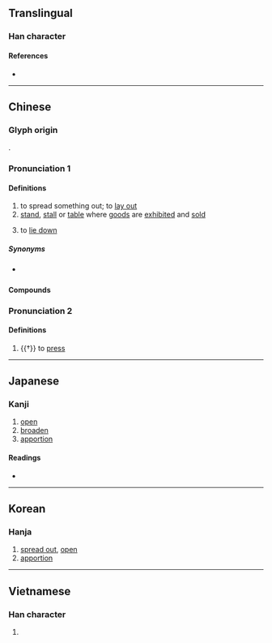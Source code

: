 {{also|摊}}
{{character info}}
==Translingual==

===Han character===
{{Han char|rn=64|rad=手|as=19|sn=22|four=50014|canj=QTOG|ids=⿰扌難}}

====References====
* {{Han ref|kx=0464.190|dkj=13033|dj=0813.170|hdz=31989.040|uh=6524|ud=25892|bh=C575|bd=50549}}

----

==Chinese==
{{zh-forms|s=摊}}

===Glyph origin===
{{Han etym}}
{{Han compound|手|難|ls=psc|c1=s|c2=p|t1=hand}}.

===Pronunciation 1===
{{zh-pron
|m=tān
|c=taan1
|h=pfs=thân;gd=tan1
|md=tăng
|mn=thoaⁿ/than
|mn_note=thoaⁿ - vernacular; than - literary
|mn-t=tuan1
|w=1the
|mc=1
|oc=1
|cat=v,n
}}

====Definitions====
{{zh-hanzi}}

# to spread something out; to [[lay out]]
# [[stand]], [[stall]] or [[table]] where [[goods]] are [[exhibit]]ed and [[sell|sold]]
# {{lb|zh|Cantonese}} to [[lie down]]
#: {{zh-x|攤 喺 地下{haa6-2}|to '''lie down''' on the ground|C}}

=====Synonyms=====
* {{sense|Cantonese: to lie down}} {{zh-l|躺}}

====Compounds====
{{zh-der|地攤貨|分攤|均攤|公攤|卦攤兒|報攤|地攤|冷攤|擺攤子|攤手攤腳|爛攤子|攤售|攤簧|攤子|攤錢|攤飯|攤黃菜|擺攤兒|攤平法|攤破|攤位|攤場|攤檔|擺地攤|攤賠|攤平|擺攤|攤手|番攤館|攤分|檳榔攤|書報攤|攤派|攤販|散攤子|流動攤販|搖攤|攤還|攤認|書攤|攤開|攤了人命|攤牌|收攤|攤了事|老虎攤兒|菜攤|麵攤子|路邊攤|門攤銀|趕搶攤|舊貨攤|茶攤兒|鋪攤|舊書攤|舊攤子}}

===Pronunciation 2===
{{zh-pron
|m=nàn
|mc=2+3
|oc=2+3
|cat=v
}}

====Definitions====
{{zh-hanzi}}

# {{†}} to [[press]]

{{zh-cat|Business|Intermediate}}

----

==Japanese==

===Kanji===
{{ja-kanji|grade=|rs=手19}}

# [[open]]
# [[broaden]]
# [[apportion]]

====Readings====
* {{ja-readings|on=[[たん]] (tan), [[だん]] (dan), [[だ]] (da)|kun=[[ひらく]] (hiraku), [[ゆるやか]] (yuruyaka)}}

----

==Korean==

===Hanja===
{{ko-hanja|hangeul=탄|eumhun=|rv=tan|mr=t'an|y=than}}

# [[spread out]], [[open]]
# [[apportion]]

----

==Vietnamese==

===Han character===
{{vi-hantu|[[nặn]], [[nắn]], [[than]], [[thán]]|rs=手19}}

# {{rfdef|vi|sort=手19}}
